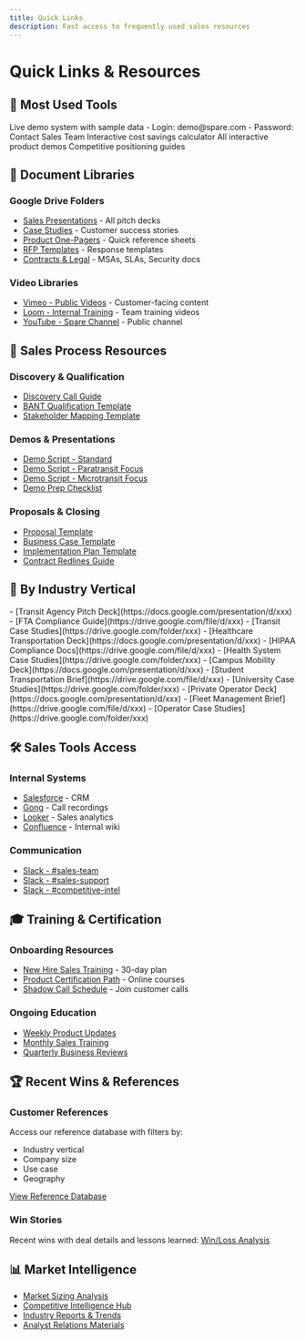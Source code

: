 ```yaml
---
title: Quick Links
description: Fast access to frequently used sales resources
---
```


# Quick Links & Resources

## 🚀 Most Used Tools

<CardGroup cols={2}>
  <Card title="Demo Environment" icon="desktop" href="https://demo.sparelabs.com">
    Live demo system with sample data
    - Login: demo@spare.com
    - Password: Contact Sales Team
  </Card>
  <Card title="ROI Calculator" icon="calculator" href="https://sparelabs.com/roi">
    Interactive cost savings calculator
  </Card>
  <Card title="Supademo Library" icon="play" href="https://supademo.com/spare">
    All interactive product demos
  </Card>
  <Card title="Sales Battlecards" icon="shield" href="https://drive.google.com/competitive">
    Competitive positioning guides
  </Card>
</CardGroup>

## 📁 Document Libraries

### Google Drive Folders
- [Sales Presentations](https://drive.google.com/drive/folders/xxx) - All pitch decks
- [Case Studies](https://drive.google.com/drive/folders/xxx) - Customer success stories  
- [Product One-Pagers](https://drive.google.com/drive/folders/xxx) - Quick reference sheets
- [RFP Templates](https://drive.google.com/drive/folders/xxx) - Response templates
- [Contracts & Legal](https://drive.google.com/drive/folders/xxx) - MSAs, SLAs, Security docs

### Video Libraries
- [Vimeo - Public Videos](https://vimeo.com/sparelabs) - Customer-facing content
- [Loom - Internal Training](https://loom.com/sparelabs) - Team training videos
- [YouTube - Spare Channel](https://youtube.com/sparelabs) - Public channel

## 🎯 Sales Process Resources

### Discovery & Qualification
- [Discovery Call Guide](https://docs.google.com/document/d/xxx)
- [BANT Qualification Template](https://docs.google.com/spreadsheets/d/xxx)
- [Stakeholder Mapping Template](https://docs.google.com/spreadsheets/d/xxx)

### Demos & Presentations
- [Demo Script - Standard](https://docs.google.com/document/d/xxx)
- [Demo Script - Paratransit Focus](https://docs.google.com/document/d/xxx)
- [Demo Script - Microtransit Focus](https://docs.google.com/document/d/xxx)
- [Demo Prep Checklist](https://docs.google.com/document/d/xxx)

### Proposals & Closing
- [Proposal Template](https://docs.google.com/document/d/xxx)
- [Business Case Template](https://docs.google.com/spreadsheets/d/xxx)
- [Implementation Plan Template](https://docs.google.com/document/d/xxx)
- [Contract Redlines Guide](https://docs.google.com/document/d/xxx)

## 🏢 By Industry Vertical

<Tabs>
  <Tab title="Public Transit">
    - [Transit Agency Pitch Deck](https://docs.google.com/presentation/d/xxx)
    - [FTA Compliance Guide](https://drive.google.com/file/d/xxx)
    - [Transit Case Studies](https://drive.google.com/folder/xxx)
  </Tab>
  <Tab title="Healthcare NEMT">
    - [Healthcare Transportation Deck](https://docs.google.com/presentation/d/xxx)
    - [HIPAA Compliance Docs](https://drive.google.com/file/d/xxx)
    - [Health System Case Studies](https://drive.google.com/folder/xxx)
  </Tab>
  <Tab title="Universities">
    - [Campus Mobility Deck](https://docs.google.com/presentation/d/xxx)
    - [Student Transportation Brief](https://drive.google.com/file/d/xxx)
    - [University Case Studies](https://drive.google.com/folder/xxx)
  </Tab>
  <Tab title="Private Operators">
    - [Private Operator Deck](https://docs.google.com/presentation/d/xxx)
    - [Fleet Management Brief](https://drive.google.com/file/d/xxx)
    - [Operator Case Studies](https://drive.google.com/folder/xxx)
  </Tab>
</Tabs>

## 🛠️ Sales Tools Access

### Internal Systems
- [Salesforce](https://sparelabs.lightning.force.com) - CRM
- [Gong](https://sparelabs.gong.io) - Call recordings
- [Looker](https://sparelabs.looker.com) - Sales analytics
- [Confluence](https://sparelabs.atlassian.net) - Internal wiki

### Communication
- [Slack - #sales-team](https://sparelabs.slack.com/channels/sales-team)
- [Slack - #sales-support](https://sparelabs.slack.com/channels/sales-support)
- [Slack - #competitive-intel](https://sparelabs.slack.com/channels/competitive-intel)

## 🎓 Training & Certification

### Onboarding Resources
- [New Hire Sales Training](https://docs.google.com/document/d/xxx) - 30-day plan
- [Product Certification Path](https://learn.sparelabs.com) - Online courses
- [Shadow Call Schedule](https://calendly.com/spare-sales) - Join customer calls

### Ongoing Education
- [Weekly Product Updates](https://sparelabs.slack.com/channels/product-updates)
- [Monthly Sales Training](https://calendar.google.com/spare-sales-training)
- [Quarterly Business Reviews](https://drive.google.com/folder/qbr)

## 🏆 Recent Wins & References

### Customer References
Access our reference database with filters by:
- Industry vertical
- Company size
- Use case
- Geography

[View Reference Database](https://airtable.com/spare-references)

### Win Stories
Recent wins with deal details and lessons learned:
[Win/Loss Analysis](https://docs.google.com/spreadsheets/d/xxx)

## 📊 Market Intelligence

- [Market Sizing Analysis](https://docs.google.com/spreadsheets/d/xxx)
- [Competitive Intelligence Hub](https://confluence.sparelabs.com/competitive)
- [Industry Reports & Trends](https://drive.google.com/folder/xxx)
- [Analyst Relations Materials](https://drive.google.com/folder/xxx)